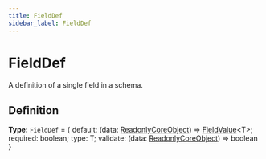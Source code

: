 ```yaml
---
title: FieldDef
sidebar_label: FieldDef
---
```


# FieldDef

A definition of a single field in a schema.

## Definition

**Type:** `FieldDef` = \{ default: (data: [ReadonlyCoreObject](./types/readonlycoreobject)) =\> [FieldValue](./types/fieldvalue)\<T\>; required: boolean; type: T; validate: (data: [ReadonlyCoreObject](./types/readonlycoreobject)) =\> boolean \}

